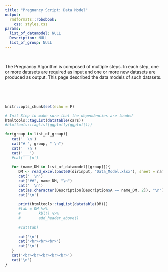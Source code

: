 ```yaml
---
title: "Pregnancy Script: Data Model"
output: 
  rmdformats::robobook:
    css: styles.css
params:
  list_of_datamodel: NULL
  Description: NULL
  list_of_group: NULL
---
```



<br>

The Pregnancy Algorithm is composed of multiple steps. In each step, one or more datasets are required as input and one or more new datasets are produced as output. This page described the data models of such datasets.

<br><br><br>
```r
knitr::opts_chunk$set(echo = F)
```

```r
# Init Step to make sure that the dependencies are loaded
htmltools::tagList(datatable(cars))
#htmltools::tagList(ggplotly(ggplot()))
```

```r

for(group in list_of_group){
   cat('  \n')
   cat("# ", group, " \n")
   cat('  \n')
   cat('___') 
   #cat('  \n')
   
   for (name_DM in list_of_datamodel[[group]]){
      DM <- read_excel(paste0(dirinput, "Data_Model.xlsx"), sheet = name_DM)
      cat('  \n')  
      cat("##", name_DM, "\n") 
      cat('  \n')  
      cat(as.character(Description[Description$A == name_DM, 2]), "\n")
      cat('\n') 
      
      print(htmltools::tagList(datatable(DM)))
      #tab = DM %>%
      #        kbl() %>%
      #        add_header_above()
       
      #cat(tab)
      
      cat('\n')
      cat('<br><br><br>') 
      cat('\n')
   }
   cat('<br><br><br><br><br>') 
   cat('\n')
}

```


